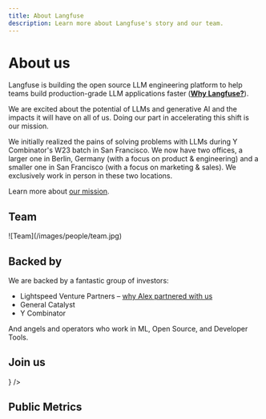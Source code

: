 ```yaml
---
title: About Langfuse
description: Learn more about Langfuse's story and our team.
---
```


# About us

Langfuse is building the open source LLM engineering platform to help teams build production-grade LLM applications faster (**[Why Langfuse?](/why)**).

We are excited about the potential of LLMs and generative AI and the impacts it will have on all of us. Doing our part in accelerating this shift is our mission.

We initially realized the pains of solving problems with LLMs during Y Combinator's W23 batch in San Francisco. We now have two offices, a larger one in Berlin, Germany (with a focus on product & engineering) and a smaller one in San Francisco (with a focus on marketing & sales). We exclusively work in person in these two locations.

Learn more about [our mission](/handbook/chapters/mission).

## Team

<Frame>![Team](/images/people/team.jpg)</Frame>


<TeamMembers />

## Backed by

We are backed by a fantastic group of investors:

- Lightspeed Venture Partners – [why Alex partnered with us](https://lsvp.com/stories/building-with-langfuse-observability-analytics-for-llm-applications/)
- General Catalyst
- Y Combinator

And angels and operators who work in ML, Open Source, and Developer Tools.

## Join us


<Cards num={3}>
  <Card title="Careers page" href="/careers" icon={<UsersRound />} />
</Cards>

## Public Metrics


<PublicMetricsDashboard />
